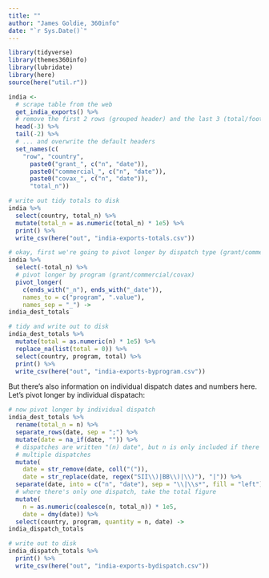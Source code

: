 ```yaml
---
title: ""
author: "James Goldie, 360info"
date: "`r Sys.Date()`"
---
```


```r
library(tidyverse)
library(themes360info)
library(lubridate)
library(here)
source(here("util.r"))
```

```r
india <- 
  # scrape table from the web
  get_india_exports() %>%
  # remove the first 2 rows (grouped header) and the last 3 (total/footer)...
  head(-3) %>%
  tail(-2) %>%
  # ... and overwrite the default headers
  set_names(c(
    "row", "country",
      paste0("grant_", c("n", "date")),
      paste0("commercial_", c("n", "date")),
      paste0("covax_", c("n", "date")),
      "total_n"))

# write out tidy totals to disk
india %>%
  select(country, total_n) %>%
  mutate(total_n = as.numeric(total_n) * 1e5) %>%
  print() %>%
  write_csv(here("out", "india-exports-totals.csv"))
```

```r
# okay, first we're going to pivot longer by dispatch type (grant/commercial/covax). then, we'll lengthen further by pulling out each individual dispatch
india %>%
  select(-total_n) %>%
  # pivot longer by program (grant/commercial/covax)
  pivot_longer(
    c(ends_with("_n"), ends_with("_date")),
    names_to = c("program", ".value"),
    names_sep = "_") ->
india_dest_totals

# tidy and write out to disk
india_dest_totals %>%
  mutate(total = as.numeric(n) * 1e5) %>%
  replace_na(list(total = 0)) %>%
  select(country, program, total) %>% 
  print() %>%
  write_csv(here("out", "india-exports-byprogram.csv"))

```
  
But there's also information on individual dispatch dates and numbers here. Let's pivot longer by individual dispatach:

```r
# now pivot longer by individual dispatch
india_dest_totals %>%
  rename(total_n = n) %>%
  separate_rows(date, sep = ";") %>%
  mutate(date = na_if(date, "")) %>%
  # dispatches are written "(n) date", but n is only included if there're
  # multiple dispatches
  mutate(
    date = str_remove(date, coll("(")),
    date = str_replace(date, regex("SII\\)|BB\\)|\\)"), "|")) %>%
  separate(date, into = c("n", "date"), sep = "\\|\\s*", fill = "left") %>%
  # where there's only one dispatch, take the total figure
  mutate(
    n = as.numeric(coalesce(n, total_n)) * 1e5,
    date = dmy(date)) %>%
  select(country, program, quantity = n, date) ->
india_dispatch_totals

# write out to disk
india_dispatch_totals %>%
  print() %>%
  write_csv(here("out", "india-exports-bydispatch.csv"))
```